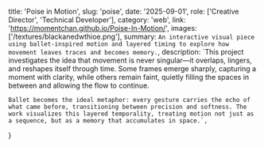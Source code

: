   title: 'Poise in Motion',
  slug: 'poise',
  date: '2025-09-01',
  role: ['Creative Director', 'Technical Developer'],
  category: 'web',
  link: 'https://momentchan.github.io/Poise-In-Motion/',
  images: ['/textures/blackanedwthioe.png'],
  summary: `An interactive visual piece using ballet-inspired motion and layered timing to explore how movement leaves traces and becomes memory.`,
  description: `This project investigates the idea that movement is never singular—it overlaps, lingers, and reshapes itself through time. Some frames emerge sharply, capturing a moment with clarity, while others remain faint, quietly filling the spaces in between and allowing the flow to continue.
    
    Ballet becomes the ideal metaphor: every gesture carries the echo of what came before, transitioning between precision and softness. The work visualizes this layered temporality, treating motion not just as a sequence, but as a memory that accumulates in space.`,
}
